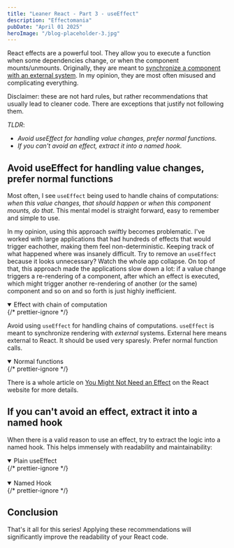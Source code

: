 ```yaml
---
title: "Leaner React - Part 3 - useEffect"
description: "Effectomania"
pubDate: "April 01 2025"
heroImage: "/blog-placeholder-3.jpg"
---
```



React effects are a powerful tool. They allow you to execute a function when some dependencies change, or when the component mounts/unmounts. Originally, they are meant to [synchronize a component with an external system](https://react.dev/learn/synchronizing-with-effects). In my opinion, they are most often misused and complicating everything.

Disclaimer: these are not hard rules, but rather recommendations that usually lead to cleaner code. There are exceptions that justify not following them.

_TLDR_:

- _Avoid useEffect for handling value changes, prefer normal functions._
- _If you can't avoid an effect, extract it into a named hook._

## Avoid useEffect for handling value changes, prefer normal functions

Most often, I see `useEffect` being used to handle chains of computations: _when this value changes, that should happen_ or _when this component mounts, do that_. This mental model is straight forward, easy to remember and simple to use.

In my opinion, using this approach swiftly becomes problematic. I've worked with large applications that had hundreds of effects that would trigger eachother, making them feel non-deterministic. Keeping track of what happened where was insanely difficult. Try to remove an `useEffect` because it looks unnecessary? Watch the whole app collapse. On top of that, this approach made the applications slow down a lot: if a value change triggers a re-rendering of a component, after which an effect is executed, which might trigger another re-rendering of another (or the same) component and so on and so forth is just highly inefficient.

<details
  open
  className="group collapse collapse-plus bg-gray-200 hover:bg-gray-300"
>
  {/* prettier-ignore */}
  <summary className="collapse-title font-medium">Effect with chain of computation</summary>
  <div className="collapse-content mx-auto w-72 2xs:w-[20rem] xs:w-auto">
    <UseEffectComputationChain />
  </div>
</details>

Avoid using `useEffect` for handling chains of computations. `useEffect` is meant to synchronize rendering with _external_ systems. External here means external to React. It should be used very sparesly. Prefer normal function calls.

<details
  open
  className="group collapse collapse-plus bg-gray-200 hover:bg-gray-300"
>
  {/* prettier-ignore */}
  <summary className="collapse-title font-medium">Normal functions</summary>
  <div className="collapse-content mx-auto w-72 2xs:w-[20rem] xs:w-auto">
    <NormalFunctions />
  </div>
</details>

There is a whole article on [You Might Not Need an Effect](https://react.dev/learn/you-might-not-need-an-effect) on the React website for more details.

## If you can't avoid an effect, extract it into a named hook

When there is a valid reason to use an effect, try to extract the logic into a named hook. This helps immensely with readability and maintainability:

<details
  open
  className="group collapse collapse-plus bg-gray-200 hover:bg-gray-300"
>
  {/* prettier-ignore */}
  <summary className="collapse-title font-medium">Plain useEffect</summary>
  <div className="collapse-content mx-auto w-72 2xs:w-[20rem] xs:w-auto">
    <UseEffect />
  </div>
</details>

<br />

<details
  open
  className="group collapse collapse-plus bg-gray-200 hover:bg-gray-300"
>
  {/* prettier-ignore */}
  <summary className="collapse-title font-medium">Named Hook</summary>
  <div className="collapse-content mx-auto w-72 2xs:w-[20rem] xs:w-auto">
    <NamedHook />
  </div>
</details>

## Conclusion

That's it all for this series! Applying these recommendations will significantly improve the readability of your React code.
